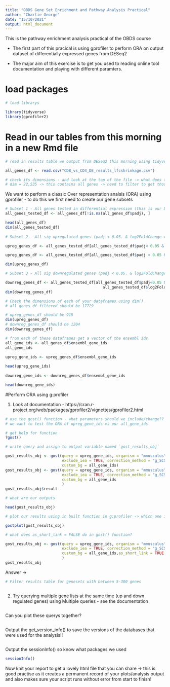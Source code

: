 ```yaml
---
title: "OBDS Gene Set Enrichment and Pathway Analysis Practical"
author: "Charlie George"
date: "15/10/2021"
output: html_document
---
```


This is the pathway enrichment analysis practical of the OBDS course

- The first part of this pracical is using gprofiler to perform ORA on output dataset of differentially expressed genes from DESeq2

- The major aim of this exercise is to get you used to reading online tool documentation and playing with different paramters.

# load packages 
```r
# load librarys

library(tidyverse)
library(gprofiler2)
```


# Read in our tables from this morning in a new Rmd file
```r
# read in results table we output from DESeq2 this morning using tidyverse read_csv()

all_genes_df <- read.csv("CD8_vs_CD4_DE_results_lfcshrinkage.csv")

# check its dimensions - and look at the top of the file -> what does this tell us about our table? 
# dim = 22,535 -> this contains all genes -> need to filter to get those tested 

```

We want to perform a classic Over representation analsis (ORA) using gprofiler - to do this we first need to create our gene subsets 

```r

# Subset 1 - All genes tested in differential expression (this is our background/control gene list) - i.e. remove padj == NA 
all_genes_tested_df <- all_genes_df[!is.na(all_genes_df$padj), ]

head(all_genes_df)
dim(all_genes_tested_df)
  
# Subset 2 - All sig upregulated genes (padj < 0.05. & log2FoldChange > 1)

upreg_genes_df <- all_genes_tested_df[all_genes_tested_df$padj< 0.05 & all_genes_tested_df$log2FoldChange> 1, ]

upreg_genes_df <- all_genes_tested_df[all_genes_tested_df$padj < 0.05 & all_genes_tested_df$log2FoldChange > 1,]

dim(upreg_genes_df)

# Subset 3 - All sig downregulated genes (padj < 0.05. & log2FoldChange < 1)

downreg_genes_df <- all_genes_tested_df[all_genes_tested_df$padj<0.05 &
                                           all_genes_tested_df$log2FoldChange< -1, ]
dim(downreg_genes_df)

# Check the dimensions of each of your dataframes using dim()
# all_genes_df_filtered should be 17729

# upreg_genes_df should be 915
dim(upreg_genes_df)
# downreg_genes_df should be 1204
dim(downreg_genes_df)

```


```r
# from each of these dataframes get a vector of the ensembl ids 
all_gene_ids <- all_genes_df$ensembl_gene_ids
all_gene_ids
    
upreg_gene_ids <- upreg_genes_df$ensembl_gene_ids

head(upreg_gene_ids)
    
downreg_gene_ids <- downreg_genes_df$ensembl_gene_ids

head(downreg_gene_ids)

```

#Perform ORA using g:profiler 

1. Look at documentation - https://cran.r-project.org/web/packages/gprofiler2/vignettes/gprofiler2.html
```r
# use the gost() function - what parameters should we include/change??
# we want to test the ORA of upreg_gene_ids vs our all_gene_ids

# get help for function
?gost() 

# write query and assign to output variable named `gost_results_obj`

gost_results_obj <- gost(query = upreg_gene_ids, organism = "mmusculus",
                         exclude_iea = TRUE, correction_method = "g_SCS",
                         custom_bg = all_gene_ids)
gost_results_obj <- gost(query = upreg_gene_ids, organism = "mmusculus",
                         exclude_iea = TRUE, correction_method = "g_SCS",
                         custom_bg = all_gene_ids
                         )
gost_results_obj$result

# what are our outputs  

head(gost_results_obj)
```




```r
# plot our results using in built function in g:profiler -> which one is it? 

gostplot(gost_results_obj)
```

```r
# what does as_short_link = FALSE do in gost() function? 

gost_results_obj <- gost(query = upreg_gene_ids, organism = "mmusculus",
                         exclude_iea = TRUE, correction_method = "g_SCS",
                         custom_bg = all_gene_ids,as_short_link = TRUE
                         )
gost_results_obj

```

Answer -> 

```r
# Filter results table for genesets with between 5-300 genes 



```


2. Try querying multiple gene lists at the same time (up and down regulated genes) using Multiple queries - see the documentation 

```r

```

Can you plot these querys together?

```r


```

Output the get_version_info() to save the versions of the databases that were used for the analysis!! 
```r

```

Output the sessionInfo() so know what packages we used
```r
sessionInfo()

```

Now knit your report to get a lovely html file that you can share -> this is good practise as it creates a permanent record of your plots/analysis output and also makes sure your script runs without error from start to finish! 